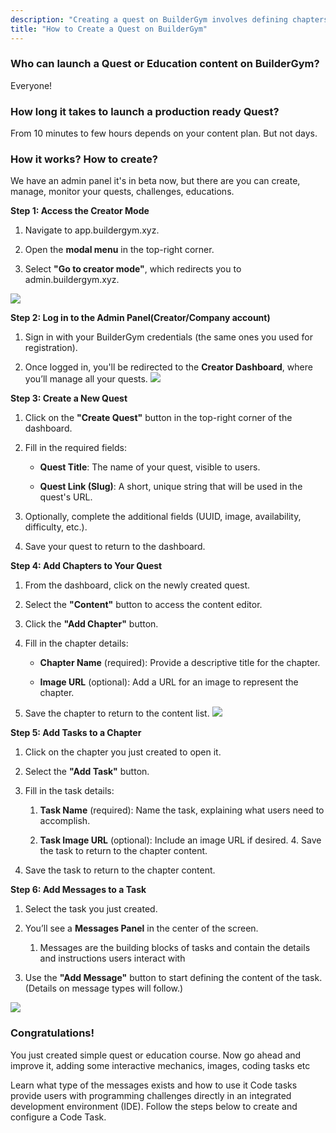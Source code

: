 ```yaml
---
description: "Creating a quest on BuilderGym involves defining chapters and tasks, which are the building blocks of your quest. Follow this step-by-step guide to design and publish your quest."
title: "How to Create a Quest on BuilderGym"
---
```


### Who can launch a Quest or Education content on BuilderGym?

Everyone!

### How long it takes to launch a production ready Quest?

From 10 minutes to few hours depends on your content plan. But not days.

### How it works? How to create?

We have an admin panel it's in beta now, but there are you can create, manage, monitor your quests, challenges, educations.

**Step 1: Access the Creator Mode**

1. Navigate to app.buildergym.xyz.

2. Open the **modal menu** in the top-right corner.

3. Select **"Go to creator mode"**, which redirects you to admin.buildergym.xyz.

![](https://copper-useful-tyrannosaurus-882.mypinata.cloud/ipfs/bafybeietwit2svqavs3lfjq6rtngudp53dvqzylptadeayxwwtttlip2d4/Group%201171275780.png)

**Step 2: Log in to the Admin Panel(Creator/Company account)**

1. Sign in with your BuilderGym credentials (the same ones you used for registration).

2. Once logged in, you'll be redirected to the **Creator Dashboard**, where you’ll manage all
   your quests.
   ![](https://copper-useful-tyrannosaurus-882.mypinata.cloud/ipfs/bafybeietwit2svqavs3lfjq6rtngudp53dvqzylptadeayxwwtttlip2d4/image%2013.png)

**Step 3: Create a New Quest**

1. Click on the **"Create Quest"** button in the top-right corner of the dashboard.

2. Fill in the required fields:

   * **Quest Title**: The name of your quest, visible to users.

   * **Quest Link (Slug)**: A short, unique string that will be used in the quest's URL.

3. Optionally, complete the additional fields (UUID, image, availability, difficulty, etc.).

4. Save your quest to return to the dashboard.

**Step 4: Add Chapters to Your Quest**

1. From the dashboard, click on the newly created quest.

2. Select the **"Content"** button to access the content editor.

3. Click the **"Add Chapter"** button.

4. Fill in the chapter details:

   * **Chapter Name** (required): Provide a descriptive title for the chapter.

   * **Image URL** (optional): Add a URL for an image to represent the chapter.

5. Save the chapter to return to the content list.
   ![](https://copper-useful-tyrannosaurus-882.mypinata.cloud/ipfs/bafybeietwit2svqavs3lfjq6rtngudp53dvqzylptadeayxwwtttlip2d4/image%2014.png)

**Step 5: Add Tasks to a Chapter**

1. Click on the chapter you just created to open it.

2. Select the **"Add Task"** button.

3. Fill in the task details:

   1. **Task Name** (required): Name the task, explaining what users need to accomplish.

   2. **Task Image URL** (optional): Include an image URL if desired. 4. Save the task to return to the chapter content.

4. Save the task to return to the chapter content.

**Step 6: Add Messages to a Task**

1. Select the task you just created.

2. You’ll see a **Messages Panel** in the center of the screen.

   1. Messages are the building blocks of tasks and contain the details and instructions users interact with

3. Use the **"Add Message"** button to start defining the content of the task. (Details on message types will follow.)

![](https://copper-useful-tyrannosaurus-882.mypinata.cloud/ipfs/bafybeietwit2svqavs3lfjq6rtngudp53dvqzylptadeayxwwtttlip2d4/image%2015.png)

### Congratulations!

You just created simple quest or education course. Now go ahead and improve it, adding some interactive mechanics, images, coding tasks etc

<Card title="What Are Messages?" icon="link" href="/quests/messages">
  Learn what type of the messages exists and how to use it
</Card>

<Card title=" Code Task" icon="link" href="/quests/create-code-task">
  Code tasks provide users with programming challenges directly in an integrated development environment (IDE). Follow the steps below to create and configure a Code Task.
</Card>